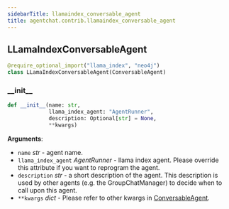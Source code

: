 ```yaml
---
sidebarTitle: llamaindex_conversable_agent
title: agentchat.contrib.llamaindex_conversable_agent
---
```


## LLamaIndexConversableAgent

```python
@require_optional_import("llama_index", "neo4j")
class LLamaIndexConversableAgent(ConversableAgent)
```

### \_\_init\_\_

```python
def __init__(name: str,
             llama_index_agent: "AgentRunner",
             description: Optional[str] = None,
             **kwargs)
```

**Arguments**:

- `name` _str_ - agent name.
- `llama_index_agent` _AgentRunner_ - llama index agent.
  Please override this attribute if you want to reprogram the agent.
- `description` _str_ - a short description of the agent. This description is used by other agents
  (e.g. the GroupChatManager) to decide when to call upon this agent.
- `**kwargs` _dict_ - Please refer to other kwargs in
  [ConversableAgent](../conversable_agent#init).


